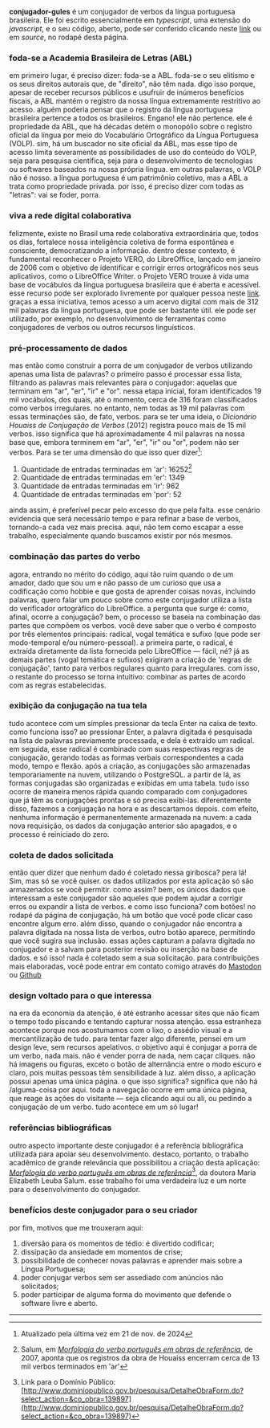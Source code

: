 
**conjugador-gules**
é um conjugador de verbos da língua portuguesa brasileira. Ele foi escrito essencialmente em 
_typescript_, uma extensão do _javascript_, e o seu código, aberto, pode ser
conferido clicando neste [link](https://github.com/renribsilva/conjugador) ou em _source_,
no rodapé desta página.

### foda-se a Academia Brasileira de Letras (ABL)

em primeiro lugar, é preciso dizer: foda-se a ABL. foda-se o seu elitismo 
e os seus direitos autorais que, de "direito", não têm nada. digo isso porque, 
apesar de receber recursos públicos e usufruir de inúmeros benefícios fiscais, 
a ABL mantém o registro da nossa língua extremamente restritivo ao acesso.
alguém poderia pensar que o registro da língua portuguesa brasileira pertence
a todos os brasileiros. Engano! ele não pertence. ele é propriedade da ABL, 
que há décadas detém o monopólio sobre o registro oficial da língua por meio 
do Vocabulário Ortográfico da Língua Portuguesa (VOLP). sim, há um buscador
no site oficial da ABL, mas esse tipo de acesso limita severamente 
as possibilidades de uso do conteúdo do VOLP, 
seja para pesquisa científica, seja para o desenvolvimento de tecnologias ou softwares
baseados na nossa própria língua. em outras palavras, o VOLP não é nosso.
a língua portuguesa é um patrimônio coletivo, mas a ABL a trata como propriedade 
privada. por isso, é preciso dizer com todas as "letras": 
vai se foder, porra. 

### viva a rede digital colaborativa

felizmente, existe no Brasil uma rede colaborativa extraordinária que, todos os dias, 
fortalece nossa inteligência coletiva de forma espontânea e consciente, 
democratizando a informação. dentro desse contexto, é fundamental reconhecer o Projeto VERO, 
do LibreOffice, lançado em janeiro de 2006 com o objetivo de identificar e corrigir 
erros ortográficos nos seus aplicativos, como o LibreOffice Writer.
o Projeto VERO trouxe à vida uma base de vocábulos da língua portuguesa brasileira 
que é aberta e acessível. esse recurso pode ser explorado livremente por qualquer
pessoa neste [link](https://cgit.freedesktop.org/libreoffice/dictionaries/plain/pt_BR/pt_BR.dic). 
graças a essa iniciativa, temos acesso a um acervo digital com mais de 312 mil 
palavras da língua portuguesa, que pode ser bastante útil.
ele pode ser utilizado, por exemplo, no desenvolvimento de ferramentas como conjugadores
de verbos ou outros recursos linguísticos.

### pré-processamento de dados

mas então como construir a porra de um conjugador de verbos utilizando 
apenas uma lista de palavras? o primeiro passo é processar essa lista, 
filtrando as palavras mais relevantes para o conjugador: 
aquelas que terminam em "ar", "er", "ir" e "or". nessa etapa inicial, 
foram identificados 19 mil vocábulos, dos quais, até o momento, cerca de 316 foram 
classificados como verbos irregulares. no entanto, nem todas as 19 mil palavras 
com essas terminações são, de fato, verbos. para se ter uma ideia, o 
_Dicionário Houaiss de Conjugação de Verbos_ (2012) registra pouco mais de 15 mil verbos. 
isso significa que há aproximadamente 4 mil palavras na nossa base que, 
embora terminem em "ar", "er", "ir" ou "or", podem não ser verbos. Para se 
ter uma dimensão do que isso quer dizer[^1]: 

1. Quantidade de entradas terminadas em 'ar': 16252[^2]
2. Quantidade de entradas terminadas em 'er': 1349
3. Quantidade de entradas terminadas em 'ir': 962
4. Quantidade de entradas terminadas em 'por': 52

ainda assim, é preferível pecar pelo excesso do que pela falta. 
esse cenário evidencia que será necessário tempo e para refinar a base 
de verbos, tornando-a cada vez mais precisa. aqui, não tem como escapar a 
esse trabalho, especialmente quando buscamos existir por nós mesmos.

### combinação das partes do verbo

agora, entrando no mérito do código, aqui tão ruim quando o de um amador, dado que 
sou um e não passo de um curioso que usa a codificação como  hobbie e 
que gosta de aprender coisas novas, incluindo
palavras, quero falar um pouco sobre como este 
conjugador utiliza a lista do verificador ortográfico do LibreOffice. 
a pergunta que surge é: como, afinal, ocorre a conjugação? bem, o processo se baseia 
na combinação das partes que compõem os verbos. você deve saber que
o verbo é composto por três elementos principais: radical, vogal temática e 
sufixo (que pode ser modo-temporal e/ou número-pessoal). a primeira parte, 
o radical, é extraída diretamente da lista fornecida pelo LibreOffice — fácil, né?
já as demais partes (vogal temática e sufixos) exigiram a criação de 'regras de conjugação',
tanto para verbos regulares quanto para irregulares. com isso, 
o restante do processo se torna intuitivo: combinar as partes de acordo 
com as regras estabelecidas. 

### exibição da conjugação na tua tela

tudo acontece com um simples pressionar da tecla Enter na caixa de texto. 
como funciona isso? ao pressionar Enter, a palavra digitada é pesquisada na 
lista de palavras previamente processada, e dela é extraído um radical.
em seguida, esse radical é combinado com suas respectivas regras de conjugação, 
gerando todas as formas verbais correspondentes a cada modo, tempo e flexão. 
após a criação, as conjugações são armazenadas temporariamente na nuvem, 
utilizando o PostgreSQL. a partir de lá, as formas conjugadas são organizadas 
e exibidas em uma tabela. tudo isso ocorre de maneira menos rápida quando comparado
com conjugadores que já têm as conjugações prontas e só precisa exibi-las. 
diferentemente disso, fazemos a conjugação na hora e as descartamos depois. com efeito,
nenhuma informação é permanentemente armazenada na nuvem: 
a cada nova requisição, os dados da conjugação anterior são apagados, 
e o processo é reiniciado do zero.

### coleta de dados solicitada

então quer dizer que nenhum dado é coletado nessa giribosca?
pera lá! Sim, mas só se você quiser. os dados utilizados por esta aplicação
só são armazenados se você permitir. como assim? bem, os únicos dados que
interessam a este conjugador são aqueles que podem ajudar a corrigir erros ou
expandir a lista de verbos. e como isso funciona? com botões! no rodapé da página
de conjugação, há um botão que você pode clicar caso encontre algum erro.
além disso, quando o conjugador não encontra a palavra digitada na nossa 
lista de verbos, outro botão aparece, permitindo que você sugira sua inclusão.
essas ações capturam a palavra digitada no conjugador e a salvam para posterior
revisão ou inserção na base de dados. e só isso! nada é coletado sem a sua solicitação.
para contribuições mais elaboradas, você pode entrar em contato comigo através 
do [Mastodon](https://ursal.zone/@renribsilva) ou 
[Github](https://github.com/renribsilva/conjugador)

### design voltado para o que interessa

na era da economia da atenção, é até estranho acessar sites que não 
ficam o tempo todo piscando e tentando capturar nossa atenção. essa estranheza
acontece porque nos acostumamos com o lixo, o assédio visual e a mercantilização de tudo.
para tentar fazer algo diferente, pensei em um design leve, sem recursos apelativos. 
o objetivo aqui é conjugar a porra de um verbo, nada mais. não é vender porra de nada,
nem caçar cliques. não há imagens ou figuras, exceto o botão de alternância entre 
o modo escuro e claro, pois muitas pessoas têm sensibilidade à luz. 
além disso, a aplicação possui apenas uma única página. o que isso significa?
significa que não há /alguma-coisa por aqui. toda a navegação ocorre em uma única página,
que reage às ações do visitante — seja clicando aqui ou ali, ou pedindo a conjugação
 de um verbo. tudo acontece em um só lugar!

### referências bibliográficas

outro aspecto importante deste conjugador é a referência bibliográfica 
utilizada para apoiar seu desenvolvimento. destaco, portanto, o trabalho acadêmico de
grande relevância que possibilitou a criação desta aplicação: 
_[Morfologia do verbo português em obras de referência](https://doi.org/10.11606/T.8.2007.tde-04102007-143455)_[^3],
da doutora Maria Elizabeth Leuba Salum. esse trabalho foi uma verdadeira luz 
e um norte para o desenvolvimento do conjugador.

### benefícios deste conjugador para o seu criador

por fim, motivos que me trouxeram aqui:

1. diversão para os momentos de tédio: é divertido codificar;
1. dissipação da ansiedade em momentos de crise;
2. possibilidade de conhecer novas palavras e aprender mais sobre a Língua Portuguesa;
4. poder conjugar verbos sem ser assediado com anúncios não solicitados;
5. poder participar de alguma forma do movimento que defende o software livre e aberto.

---

[^1]: Atualizado pela última vez em 21 de nov. de 2024
[^2]: Salum, em _[Morfologia do verbo português em obras de referência](https://doi.org/10.11606/T.8.2007.tde-04102007-143455)_,
de 2007, aponta que os registros da obra de Houaiss encerram cerca de 13 mil 
verbos terminados em 'ar'
[^3]: Link para o Domínio Público: [http://www.dominiopublico.gov.br/pesquisa/DetalheObraForm.do?select_action=&co_obra=139897](http://www.dominiopublico.gov.br/pesquisa/DetalheObraForm.do?select_action=&co_obra=139897)